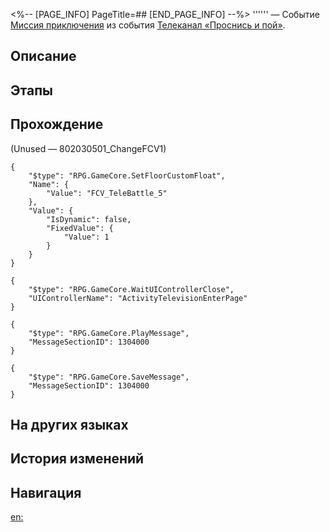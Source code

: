 <%-- [PAGE_INFO]
PageTitle=##
[END_PAGE_INFO] --%>
{{Дополнить|Диалоги.}}
{{Миссия Инфобокс
|id              = 8020305
|Название        = 
|Изображение     = Миссия .png
|Тип             = Миссия приключения
|Событие         = Телеканал «Проснись и пой»
|Глава           = 
|Условия         = Завершена [[Миссия приключения]] «[[Телеканал «Проснись и пой»]]»
|Персонажи       = Первопроходец
|СтартЛокация    = [[Пенакония]] — [[Отель «Грёзы» (Мир грёз)]]
|Мир             = Пенакония
|Предыдущая      = Телеканал «Проснись и пой»
|Следующая       = 
|Награды         = 
}}
'''''' — Событие [[Миссия приключения]] из события [[Телеканал «Проснись и пой»]].

==Описание==
{{Описание|<!--официальное описание из Перекрёстка судеб-->}}

==Этапы==


==Прохождение==
{{Дополнить}}


;(Unused &mdash; 802030501_ChangeFCV1)
<pre>{
	"$type": "RPG.GameCore.SetFloorCustomFloat",
	"Name": {
		"Value": "FCV_TeleBattle_5"
	},
	"Value": {
		"IsDynamic": false,
		"FixedValue": {
			"Value": 1
		}
	}
}</pre>
<pre>{
	"$type": "RPG.GameCore.WaitUIControllerClose",
	"UIControllerName": "ActivityTelevisionEnterPage"
}</pre>
<pre>{
	"$type": "RPG.GameCore.PlayMessage",
	"MessageSectionID": 1304000
}</pre>
<pre>{
	"$type": "RPG.GameCore.SaveMessage",
	"MessageSectionID": 1304000
}</pre>
{{Диалог Конец}}

==На других языках==
{{На других языках
|en   = 
|zhs  = 
|zht  = 
|ja   = 
|ko   = 
|es   = 
|fr   = 
|ru   = 
|th   = 
|vi   = 
|de   = 
|id   = 
|pt   = 
}}

==История изменений==
{{История изменений|3.5}}

==Навигация==
{{Миссия приключения Навбокс|Глава }}

[[en:]]
